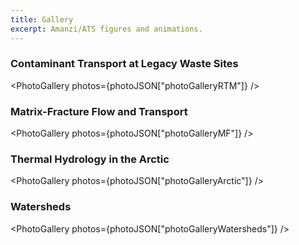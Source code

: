 ```yaml
---
title: Gallery
excerpt: Amanzi/ATS figures and animations.
---
```



<PageHeader 
  heading="Image Gallery"
  lead="Amanzi/ATS Simulations for Environmental Applications"
/>

<Section>
<Div style={{
  maxWidth: ["none", "none", "80%"]
}}>

### Contaminant Transport at Legacy Waste Sites

<PhotoGallery photos={photoJSON["photoGalleryRTM"]} />

### Matrix-Fracture Flow and Transport

<PhotoGallery photos={photoJSON["photoGalleryMF"]} />

### Thermal Hydrology in the Arctic

<PhotoGallery photos={photoJSON["photoGalleryArctic"]} />

### Watersheds

<PhotoGallery photos={photoJSON["photoGalleryWatersheds"]} />


</Div>
</Section>
